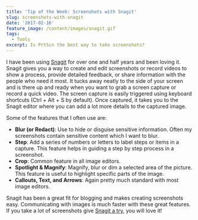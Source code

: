 ```yaml
---
title: 'Tip of the Week: Screenshots with Snagit'
slug: screenshots-with-snagit
date: '2017-02-16'
feature_image: /content/images/snagit.gif
tags:
  - Tools
excerpt: Is PrtScn the best way to take screenshots?
---
```

I have been using [Snagit](https://www.techsmith.com/screen-capture.html) for over one and half years and been loving it. Snagit gives you a way to create and edit screenshots or record videos to show a process, provide detailed feedback, or share information with the people who need it most. It tucks away neatly to the side of your screen and is there up and ready when you want to grab a screen capture or record a quick video. The screen capture is easily triggered using keyboard shortcuts (Ctrl + Alt + S by default). Once captured, it takes you to the Snagit editor where you can add a lot more details to the captured image.

<ImageCard src="/content/images/snagit.gif" alt="Snagit" />

Some of the features that I often use are:

-   **Blur (or Redact)**: Use to hide or disguise sensitive information. Often my screenshots contain sensitive content which I want to blur.
-   **Step**: Add a series of numbers or letters to label steps or items in a capture. This feature helps in guiding a step by step process in a screenshot.
-   **Crop**: Common feature in all image editors.
-   **Spotlight & Magnify**: Magnify, blur or dim a selected area of the picture. This feature is useful to highlight specific parts of the image.
-   **Callouts, Text, and Arrows**: Again pretty much standard with most image editors.

Snagit has been a great fit for blogging and makes creating screenshots easy. Communicating with images is much faster with these great features. If you take a lot of screenshots give [Snagit a try](https://www.techsmith.com/download/snagit/), you will love it!
